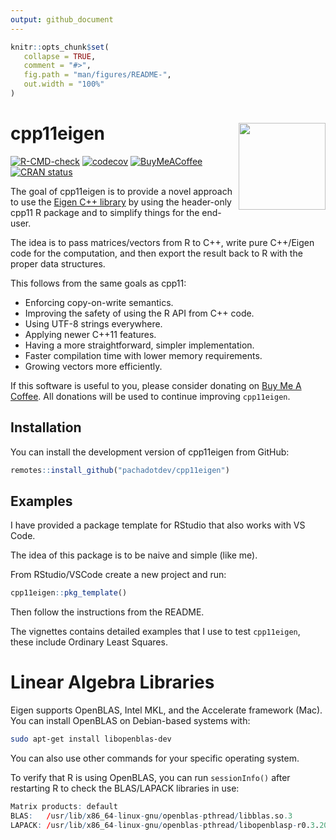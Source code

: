 ```yaml
---
output: github_document
---
```


<!-- README.md is generated from README.Rmd. Please edit that file -->

```r
knitr::opts_chunk$set(
   collapse = TRUE,
   comment = "#>",
   fig.path = "man/figures/README-",
   out.width = "100%"
)
```

# cpp11eigen <img src="man/figures/logo.svg" align="right" height="139" alt="" />

<!-- badges: start -->
[![R-CMD-check](https://github.com/pachadotdev/cpp11eigen/actions/workflows/R-CMD-check.yaml/badge.svg)](https://github.com/pachadotdev/cpp11eigen/actions/workflows/R-CMD-check.yaml)
[![codecov](https://codecov.io/gh/pachadotdev/cpp11eigen/graph/badge.svg?token=mWfiUCgfNu)](https://app.codecov.io/gh/pachadotdev/cpp11eigen)
[![BuyMeACoffee](https://raw.githubusercontent.com/pachadotdev/buymeacoffee-badges/main/bmc-donate-white.svg)](https://buymeacoffee.com/pacha)
[![CRAN status](https://www.r-pkg.org/badges/version/cpp11eigen)](https://CRAN.R-project.org/package=cpp11eigen)
<!-- badges: end -->

The goal of cpp11eigen is to provide a novel approach to use the [Eigen
C++ library](https://eigen.tuxfamily.org/) by using the header-only
cpp11 R package and to simplify things for the end-user.

The idea is to pass matrices/vectors from R to C++, write pure C++/Eigen
code for the computation, and then export the result back to R with the proper
data structures.

This follows from the same goals as cpp11:

* Enforcing copy-on-write semantics.
* Improving the safety of using the R API from C++ code.
* Using UTF-8 strings everywhere.
* Applying newer C++11 features.
* Having a more straightforward, simpler implementation.
* Faster compilation time with lower memory requirements.
* Growing vectors more efficiently.

If this software is useful to you, please consider donating on
[Buy Me A Coffee](https://buymeacoffee.com/pacha). All donations will
be used to continue improving `cpp11eigen`.

## Installation

You can install the development version of cpp11eigen from GitHub:

``` r
remotes::install_github("pachadotdev/cpp11eigen")
```

## Examples

I have provided a package template for RStudio that also works with VS Code.

The idea of this package is to be naive and simple (like me).

From RStudio/VSCode create a new project and run:

```r
cpp11eigen::pkg_template()
```

Then follow the instructions from the README.

The vignettes contains detailed examples that I use to test `cpp11eigen`,
these include Ordinary Least Squares.

# Linear Algebra Libraries

Eigen supports OpenBLAS, Intel MKL, and the Accelerate framework (Mac). You
can install OpenBLAS on Debian-based systems with:

```sh
sudo apt-get install libopenblas-dev
```

You can also use other commands for your specific operating system.

To verify that R is using OpenBLAS, you can run `sessionInfo()` after restarting
R to check the BLAS/LAPACK libraries in use:

```r
Matrix products: default
BLAS:   /usr/lib/x86_64-linux-gnu/openblas-pthread/libblas.so.3 
LAPACK: /usr/lib/x86_64-linux-gnu/openblas-pthread/libopenblasp-r0.3.20.so; LAPACK version 3.10.0
```
